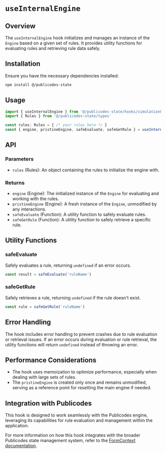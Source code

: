# `useInternalEngine`

## Overview

The `useInternalEngine` hook initializes and manages an instance of the `Engine` based on a given set of rules. It provides utility functions for evaluating rules and retrieving rule data safely.

## Installation

Ensure you have the necessary dependencies installed:

```bash
npm install @/publicodes-state
```

## Usage

```typescript
import { useInternalEngine } from '@/publicodes-state/hooks/simulationProvider/useInternalEngine'
import { Rules } from '@/publicodes-state/types'

const rules: Rules = { /* your rules here */ }
const { engine, pristineEngine, safeEvaluate, safeGetRule } = useInternalEngine(rules)
```

## API

### Parameters

- `rules` (Rules): An object containing the rules to initialize the engine with.

### Returns

- `engine` (Engine): The initialized instance of the `Engine` for evaluating and working with the rules.
- `pristineEngine` (Engine): A fresh instance of the `Engine`, unmodified by any interactions.
- `safeEvaluate` (Function): A utility function to safely evaluate rules.
- `safeGetRule` (Function): A utility function to safely retrieve a specific rule.

## Utility Functions

### safeEvaluate

Safely evaluates a rule, returning `undefined` if an error occurs.

```typescript
const result = safeEvaluate('ruleName')
```

### safeGetRule

Safely retrieves a rule, returning `undefined` if the rule doesn't exist.

```typescript
const rule = safeGetRule('ruleName')
```

## Error Handling

The hook includes error handling to prevent crashes due to rule evaluation or retrieval issues. If an error occurs during evaluation or rule retrieval, the utility functions will return `undefined` instead of throwing an error.

## Performance Considerations

- The hook uses memoization to optimize performance, especially when dealing with large sets of rules.
- The `pristineEngine` is created only once and remains unmodified, serving as a reference point for resetting the main engine if needed.

## Integration with Publicodes

This hook is designed to work seamlessly with the Publicodes engine, leveraging its capabilities for rule evaluation and management within the application.

For more information on how this hook integrates with the broader Publicodes state management system, refer to the [FormContext documentation](http://localhost:4000/docs/publicodes-state/contexts/FormContext).
